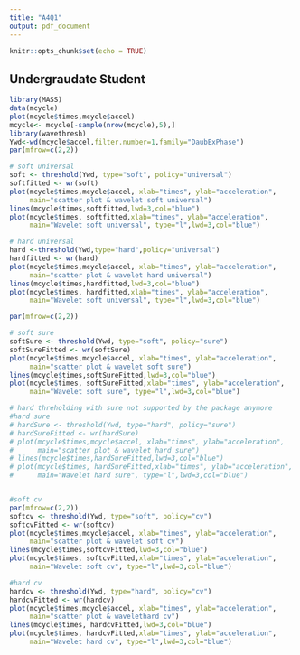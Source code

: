 ```yaml
---
title: "A4Q1"
output: pdf_document
---
```


```r
knitr::opts_chunk$set(echo = TRUE)
```

## Undergraudate Student

```r
library(MASS)
data(mcycle)
plot(mcycle$times,mcycle$accel)
mcycle<- mcycle[-sample(nrow(mcycle),5),]
library(wavethresh)
Ywd<-wd(mcycle$accel,filter.number=1,family="DaubExPhase")
par(mfrow=c(2,2))

# soft universal
soft <- threshold(Ywd, type="soft", policy="universal")
softfitted <- wr(soft)
plot(mcycle$times,mcycle$accel, xlab="times", ylab="acceleration",
     main="scatter plot & wavelet soft universal")
lines(mcycle$times,softfitted,lwd=3,col="blue")
plot(mcycle$times, softfitted,xlab="times", ylab="acceleration",
     main="Wavelet soft universal", type="l",lwd=3,col="blue")

# hard universal
hard <-threshold(Ywd,type="hard",policy="universal")
hardfitted <- wr(hard)
plot(mcycle$times,mcycle$accel, xlab="times", ylab="acceleration",
     main="scatter plot & wavelet hard universal")
lines(mcycle$times,hardfitted,lwd=3,col="blue")
plot(mcycle$times, hardfitted,xlab="times", ylab="acceleration",
     main="Wavelet soft universal", type="l",lwd=3,col="blue")

par(mfrow=c(2,2))

# soft sure
softSure <- threshold(Ywd, type="soft", policy="sure")
softSureFitted <- wr(softSure)
plot(mcycle$times,mcycle$accel, xlab="times", ylab="acceleration",
     main="scatter plot & wavelet soft sure")
lines(mcycle$times,softSureFitted,lwd=3,col="blue")
plot(mcycle$times, softSureFitted,xlab="times", ylab="acceleration",
     main="Wavelet soft sure", type="l",lwd=3,col="blue")

# hard threholding with sure not supported by the package anymore
#hard sure
# hardSure <- threshold(Ywd, type="hard", policy="sure")
# hardSureFitted <- wr(hardSure)
# plot(mcycle$times,mcycle$accel, xlab="times", ylab="acceleration",
#      main="scatter plot & wavelet hard sure")
# lines(mcycle$times,hardSureFitted,lwd=3,col="blue")
# plot(mcycle$times, hardSureFitted,xlab="times", ylab="acceleration",
#      main="Wavelet hard sure", type="l",lwd=3,col="blue")


#soft cv
par(mfrow=c(2,2))
softcv <- threshold(Ywd, type="soft", policy="cv")
softcvFitted <- wr(softcv)
plot(mcycle$times,mcycle$accel, xlab="times", ylab="acceleration",
     main="scatter plot & wavelet soft cv")
lines(mcycle$times,softcvFitted,lwd=3,col="blue")
plot(mcycle$times, softcvFitted,xlab="times", ylab="acceleration",
     main="Wavelet soft cv", type="l",lwd=3,col="blue")

#hard cv
hardcv <- threshold(Ywd, type="hard", policy="cv")
hardcvFitted <- wr(hardcv)
plot(mcycle$times,mcycle$accel, xlab="times", ylab="acceleration",
     main="scatter plot & wavelethard cv")
lines(mcycle$times, hardcvFitted,lwd=3,col="blue")
plot(mcycle$times, hardcvFitted,xlab="times", ylab="acceleration",
     main="Wavelet hard cv", type="l",lwd=3,col="blue")
```

























